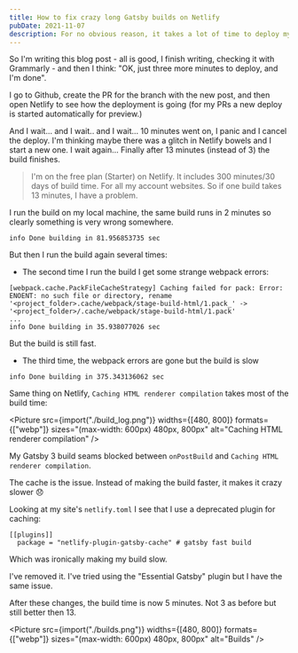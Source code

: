 ```yaml
---
title: How to fix crazy long Gatsby builds on Netlify
pubDate: 2021-11-07
description: For no obvious reason, it takes a lot of time to deploy my Gatsby site on Netlify, but I found why
---
```


So I'm writing this blog post - all is good, I finish writing, checking it with Grammarly - and then I think: "OK, just three more minutes to deploy, and I'm done".

I go to Github, create the PR for the branch with the new post, and then open Netlify to see how the deployment is going (for my PRs a new deploy is started automatically for preview.)

And I wait... and I wait.. and I wait... 10 minutes went on, I panic
and I cancel the deploy. I'm thinking maybe there was a glitch in Netlify bowels and I start a new one. I wait again... Finally after 13 minutes (instead of 3) the build finishes.

> I'm on the free plan (Starter) on Netlify. It includes 300 minutes/30 days of build time. For all my account websites. So if one build takes 13 minutes, I have a problem.

I run the build on my local machine, the same build runs in 2 minutes so clearly something is very wrong somewhere.

```
info Done building in 81.956853735 sec
```

But then I run the build again several times:

- The second time I run the build I get some strange webpack errors:

```
[webpack.cache.PackFileCacheStrategy] Caching failed for pack: Error: ENOENT: no such file or directory, rename '<project_folder>.cache/webpack/stage-build-html/1.pack_' -> '<project_folder>/.cache/webpack/stage-build-html/1.pack'
...
info Done building in 35.938077026 sec
```

But the build is still fast.

- The third time, the webpack errors are gone but the build is slow

```
info Done building in 375.343136062 sec
```

Same thing on Netlify, `Caching HTML renderer compilation` takes most of the build time:


<Picture
  src={import("./build_log.png")}
  widths={[480, 800]}
  formats={["webp"]}
  sizes="(max-width: 600px) 480px, 800px"
  alt="Caching HTML renderer compilation"
/>

My Gatsby 3 build seams blocked between `onPostBuild` and `Caching HTML renderer compilation`.

The cache is the issue. Instead of making the build faster, it makes it crazy slower 😞

Looking at my site's `netlify.toml` I see that I use a deprecated plugin for caching:

```
[[plugins]]
  package = "netlify-plugin-gatsby-cache" # gatsby fast build
```

Which was ironically making my build slow.

I've removed it. I've tried using the "Essential Gatsby" plugin but I have the same issue.

After these changes, the build time is now 5 minutes. Not 3 as before but still better then 13.

<Picture
  src={import("./builds.png")}
  widths={[480, 800]}
  formats={["webp"]}
  sizes="(max-width: 600px) 480px, 800px"
  alt="Builds"
/>
